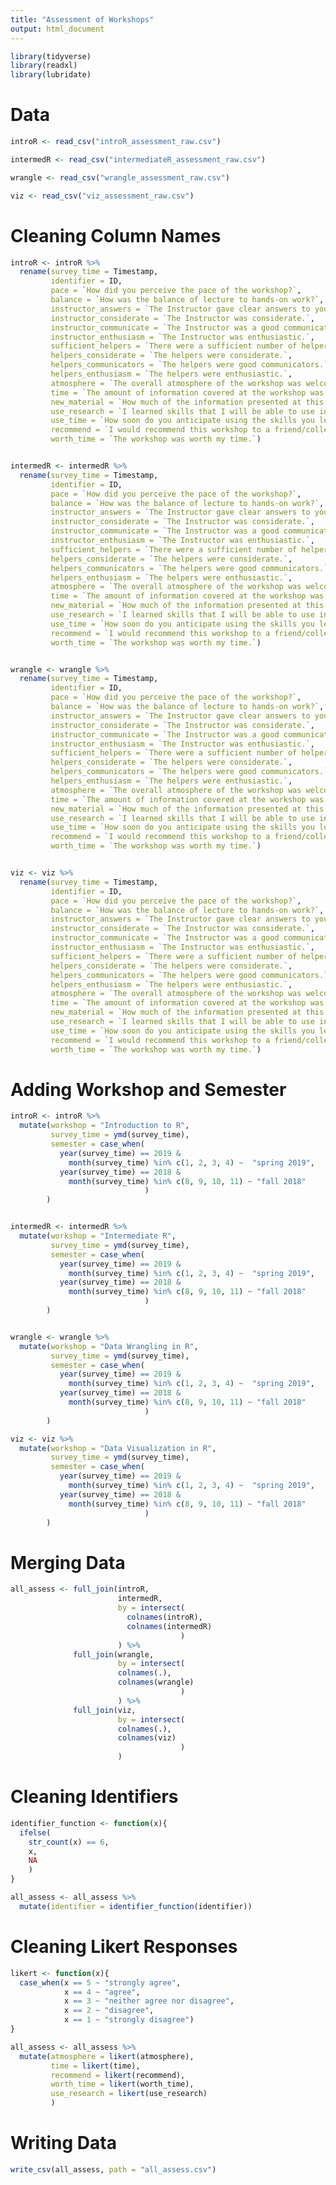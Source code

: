 ```yaml
---
title: "Assessment of Workshops"
output: html_document
---
```


```r
library(tidyverse)
library(readxl)
library(lubridate)
```

# Data

```r
introR <- read_csv("introR_assessment_raw.csv") 

intermedR <- read_csv("intermediateR_assessment_raw.csv")

wrangle <- read_csv("wrangle_assessment_raw.csv")

viz <- read_csv("viz_assessment_raw.csv")

```


# Cleaning Column Names

```r

introR <- introR %>% 
  rename(survey_time = Timestamp, 
         identifier = ID,
         pace = `How did you perceive the pace of the workshop?`, 
         balance = `How was the balance of lecture to hands-on work?`,
         instructor_answers = `The Instructor gave clear answers to your questions.`, 
         instructor_considerate = `The Instructor was considerate.`, 
         instructor_communicate = `The Instructor was a good communicator.`, 
         instructor_enthusiasm = `The Instructor was enthusiastic.`, 
         sufficient_helpers = `There were a sufficient number of helpers available to address any questions I might have.`, 
         helpers_considerate = `The helpers were considerate.`, 
         helpers_communicators = `The helpers were good communicators.`, 
         helpers_enthusiasm = `The helpers were enthusiastic.`, 
         atmosphere = `The overall atmosphere of the workshop was welcoming.`, 
         time = `The amount of information covered at the workshop was reasonable for allotted time.`, 
         new_material = `How much of the information presented at this workshop was new to you?`, 
         use_research = `I learned skills that I will be able to use in my research/work.`, 
         use_time = `How soon do you anticipate using the skills you learn at the workshop?`, 
         recommend = `I would recommend this workshop to a friend/colleague.`, 
         worth_time = `The workshop was worth my time.`) 


intermedR <- intermedR %>% 
  rename(survey_time = Timestamp, 
         identifier = ID,
         pace = `How did you perceive the pace of the workshop?`, 
         balance = `How was the balance of lecture to hands-on work?`,
         instructor_answers = `The Instructor gave clear answers to your questions.`, 
         instructor_considerate = `The Instructor was considerate.`, 
         instructor_communicate = `The Instructor was a good communicator.`, 
         instructor_enthusiasm = `The Instructor was enthusiastic.`, 
         sufficient_helpers = `There were a sufficient number of helpers available to address any questions I might have.`, 
         helpers_considerate = `The helpers were considerate.`, 
         helpers_communicators = `The helpers were good communicators.`, 
         helpers_enthusiasm = `The helpers were enthusiastic.`, 
         atmosphere = `The overall atmosphere of the workshop was welcoming.`, 
         time = `The amount of information covered at the workshop was reasonable for allotted time.`, 
         new_material = `How much of the information presented at this workshop was new to you?`, 
         use_research = `I learned skills that I will be able to use in my research/work.`, 
         use_time = `How soon do you anticipate using the skills you learn at the workshop?`, 
         recommend = `I would recommend this workshop to a friend/colleague.`, 
         worth_time = `The workshop was worth my time.`)


wrangle <- wrangle %>% 
  rename(survey_time = Timestamp, 
         identifier = ID,
         pace = `How did you perceive the pace of the workshop?`, 
         balance = `How was the balance of lecture to hands-on work?`,
         instructor_answers = `The Instructor gave clear answers to your questions.`, 
         instructor_considerate = `The Instructor was considerate.`, 
         instructor_communicate = `The Instructor was a good communicator.`, 
         instructor_enthusiasm = `The Instructor was enthusiastic.`, 
         sufficient_helpers = `There were a sufficient number of helpers available to address any questions I might have.`, 
         helpers_considerate = `The helpers were considerate.`, 
         helpers_communicators = `The helpers were good communicators.`, 
         helpers_enthusiasm = `The helpers were enthusiastic.`, 
         atmosphere = `The overall atmosphere of the workshop was welcoming.`, 
         time = `The amount of information covered at the workshop was reasonable for allotted time.`, 
         new_material = `How much of the information presented at this workshop was new to you?`, 
         use_research = `I learned skills that I will be able to use in my research/work.`, 
         use_time = `How soon do you anticipate using the skills you learn at the workshop?`, 
         recommend = `I would recommend this workshop to a friend/colleague.`, 
         worth_time = `The workshop was worth my time.`)


viz <- viz %>% 
  rename(survey_time = Timestamp, 
         identifier = ID,
         pace = `How did you perceive the pace of the workshop?`, 
         balance = `How was the balance of lecture to hands-on work?`,
         instructor_answers = `The Instructor gave clear answers to your questions.`, 
         instructor_considerate = `The Instructor was considerate.`, 
         instructor_communicate = `The Instructor was a good communicator.`, 
         instructor_enthusiasm = `The Instructor was enthusiastic.`, 
         sufficient_helpers = `There were a sufficient number of helpers available to address any questions I might have.`, 
         helpers_considerate = `The helpers were considerate.`, 
         helpers_communicators = `The helpers were good communicators.`, 
         helpers_enthusiasm = `The helpers were enthusiastic.`, 
         atmosphere = `The overall atmosphere of the workshop was welcoming.`, 
         time = `The amount of information covered at the workshop was reasonable for allotted time.`, 
         new_material = `How much of the information presented at this workshop was new to you?`, 
         use_research = `I learned skills that I will be able to use in my research/work.`, 
         use_time = `How soon do you anticipate using the skills you learn at the workshop?`, 
         recommend = `I would recommend this workshop to a friend/colleague.`, 
         worth_time = `The workshop was worth my time.`)


```


# Adding Workshop and Semester  

```r
introR <- introR %>% 
  mutate(workshop = "Introduction to R", 
         survey_time = ymd(survey_time), 
         semester = case_when(
           year(survey_time) == 2019 & 
             month(survey_time) %in% c(1, 2, 3, 4) ~  "spring 2019",
           year(survey_time) == 2018 & 
             month(survey_time) %in% c(8, 9, 10, 11) ~ "fall 2018"
                              )
        )


intermedR <- intermedR %>% 
  mutate(workshop = "Intermediate R", 
         survey_time = ymd(survey_time), 
         semester = case_when(
           year(survey_time) == 2019 & 
             month(survey_time) %in% c(1, 2, 3, 4) ~  "spring 2019",
           year(survey_time) == 2018 & 
             month(survey_time) %in% c(8, 9, 10, 11) ~ "fall 2018"
                              )
        )


wrangle <- wrangle %>% 
  mutate(workshop = "Data Wrangling in R", 
         survey_time = ymd(survey_time), 
         semester = case_when(
           year(survey_time) == 2019 & 
             month(survey_time) %in% c(1, 2, 3, 4) ~  "spring 2019",
           year(survey_time) == 2018 & 
             month(survey_time) %in% c(8, 9, 10, 11) ~ "fall 2018"
                              )
        )

viz <- viz %>% 
  mutate(workshop = "Data Visualization in R", 
         survey_time = ymd(survey_time), 
         semester = case_when(
           year(survey_time) == 2019 & 
             month(survey_time) %in% c(1, 2, 3, 4) ~  "spring 2019",
           year(survey_time) == 2018 & 
             month(survey_time) %in% c(8, 9, 10, 11) ~ "fall 2018"
                              )
        )

```


# Merging Data 

```r
all_assess <- full_join(introR, 
                        intermedR, 
                        by = intersect(
                          colnames(introR), 
                          colnames(intermedR)
                                      )
                        ) %>% 
              full_join(wrangle, 
                        by = intersect(
                        colnames(.), 
                        colnames(wrangle)
                                      )
                        ) %>%
              full_join(viz, 
                        by = intersect(
                        colnames(.), 
                        colnames(viz)
                                      )
                        )
```


# Cleaning Identifiers 

```r
identifier_function <- function(x){
  ifelse(
    str_count(x) == 6, 
    x, 
    NA
    )
}

all_assess <- all_assess %>% 
  mutate(identifier = identifier_function(identifier))

```

# Cleaning Likert Responses

```r
likert <- function(x){
  case_when(x == 5 ~ "strongly agree", 
            x == 4 ~ "agree", 
            x == 3 ~ "neither agree nor disagree", 
            x == 2 ~ "disagree", 
            x == 1 ~ "strongly disagree")
}

all_assess <- all_assess %>% 
  mutate(atmosphere = likert(atmosphere), 
         time = likert(time), 
         recommend = likert(recommend), 
         worth_time = likert(worth_time), 
         use_research = likert(use_research)
         )

```


# Writing Data

```r
write_csv(all_assess, path = "all_assess.csv")
```

